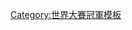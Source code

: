 {{Navbox
|bodyclass=hlist

| name  = 2015年世界大賽冠軍堪薩斯市皇家隊名單
| title = [[堪薩斯市皇家|<span style="color:white;">堪薩斯市皇家</span>]] [[2015年世界大賽|<span style="color:white;">2015年世界大賽</span>]]冠軍名單
| titlestyle = background:#004687; color:#FFFFFF;
| belowstyle = background:#004687; color:#6CACE4;
| list1 = 
*1 [[賈羅德·戴森]]
*2 [[艾爾西迪斯·艾斯科巴]]
*4 [[艾力士·古登]]
*6 [[洛倫佐·肯恩]]
*8 [[麥克·穆斯塔卡斯]]
*9 [[德魯·布特拉]]
*13 [[薩爾瓦多·培瑞茲]] ([[世界大賽最有價值球員獎|世界大賽MVP]])
*15 [[亞力士·利歐斯]]
*16 [[保羅·奧蘭多]]
*17 [[韋德·戴維斯]]
*18 [[本·佐布里斯特]]
*24 [[克里斯蒂安·柯隆]]
*25 [[坎崔·摩拉里斯]]
*27 [[艾達爾伯托·蒙德西]]
*30 [[尤丹諾·范圖拉]]
*32 [[克里斯·楊 (投手)|克里斯·楊]]
*35 [[艾瑞克·霍斯摩]]
*36 [[艾汀森·沃奎茲]]
*39 [[克里斯·麥德倫]]
*40 [[凱爾文·赫雷拉]]
*41 [[丹尼·達菲]]
*44 [[路克·霍切瓦]]
*45 [[法蘭克林·摩拉里斯]]
*46 [[萊恩·麥德森]]
*47 [[強尼·奎托]]
| list2 = 
*總教練 3 [[內德·約斯特]]
| list3 = 
*板凳教練 22 [[唐·若松]]
*一壘教練 81 [[羅斯提·昆茲]]
*三壘教練 59 [[麥克·哲薛爾]]
*投手教練 58 [[戴夫·艾蘭]]
*打擊教練 21 [[戴爾·史維恩]]
*牛棚教練 57 [[道格·亨利]]
*牛棚捕手 28 [[佩卓·格里佛]]
*牛棚捕手 -- [[柯迪·克拉克]]
|below =
*[[2015年美國職棒大聯盟球季|<span style="color:#FFFFFF;">例行賽</span>]]
*[[2015年美國聯盟分區賽|<span style="color:#FFFFFF;">美國聯盟分區賽</span>]]
*[[2015年美國聯盟冠軍賽|<span style="color:#FFFFFF;">美國聯盟冠軍賽</span>]]
}}<noinclude>
[[Category:世界大賽冠軍模板]]
</noinclude>